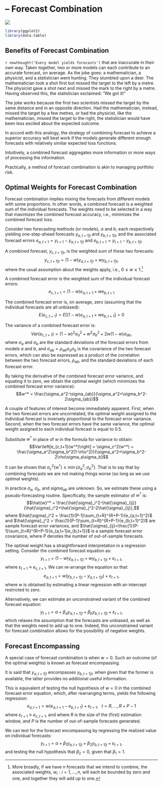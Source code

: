 # &ndash; Forecast Combination
![](art/combination.png)

```r
library(ggplot2)
library(data.table)
```

## Benefits of Forecast Combination

`r newthought('Every model yields forecasts')` that are inaccurate in their own way. Taken together, two or more models can each contribute to an accurate forecast, on average. As the joke goes: a mathematician, a physicist, and a statistician went hunting. They stumbled upon a deer. The mathematician took a shot first but missed the target to the left by a metre. The physicist gave a shot next and missed the mark to the right by a metre. Having observed this, the statistician exclaimed: “We got it!”

The joke works because the first two scientists missed the target by the same distance and in an opposite direction. Had the mathematician, instead, missed the target by a few metres, or had the physicist, like the mathematician, missed the target to the right, the statistician would have been less excited about the expected outcome. 

In accord with this analogy, the strategy of combining forecast to achieve a superior accuracy will best work if the models generate different enough forecasts with relatively similar expected loss functions. 

Intuitively, a combined forecast aggregates more information or more ways of processing the information. 

Practically, a method of forecast combination is akin to managing portfolio risk.


## Optimal Weights for Forecast Combination

Forecast combination implies mixing the forecasts from different models with some proportions. In other words, a combined forecast is a weighted sum of the individual forecasts. The weights need to be selected in a way that maximizes the combined forecast accuracy, i.e., minimizes the combined forecast loss. 

Consider two forecasting methods (or models), $a$ and $b$, each respectively yielding one-step-ahead forecasts $y_{a,t+1|t}$ and $y_{b,t+1|t}$, and the associated forecast errors $e_{a,t+1} = y_{t+1}-y_{a,t+1|t}$ and $e_{b,t+1} = y_{t+1}-y_{b,t+1|t}$.

A combined forecast, $y_{c,t+1|t}$, is the weighted sum of these two forecasts: $$y_{c,t+1|t} = (1-w)y_{a,t+1|t} + w y_{b,t+1|t},$$ where the usual assumption about the weights apply, i.e., $0 \leq w \leq 1$.^[More broadly, if we have $n$ forecasts that we intend to combine, the associated weights, $w_i:i=1,\ldots,n$, will each be bounded by zero and one, and together they will add up to one.]

A combined forecast error is the weighted sum of the individual forecast errors: $$e_{c,t+1} = (1-w)e_{a,t+1} + w e_{b,t+1}$$

The combined forecast error is, on average, zero (assuming that the individual forecasts are all unbiased): $$E\left(e_{c,t+1}\right) = E\left[(1-w)e_{a,t+1} + w e_{b,t+1}\right] = 0$$

The variance of a combined forecast error is: $$Var\left(e_{c,t+1}\right) = (1-w)^2 \sigma_a^2 + w^2  \sigma_b^2 + 2w(1-w)\sigma_{ab},$$ where $\sigma_a$ and $\sigma_b$ are the standard deviations of the forecast errors from models $a$ and $b$, and $\sigma_{ab}=\rho_{ab}\sigma_a\sigma_b$ is the covariance of the two forecast errors, which can also be expressed as a product of the correlation between the two forecast errors, $\rho_{ab}$, and the standard deviations of each forecast error.

By taking the derivative of the combined forecast error variance, and equating it to zero, we obtain the optimal weight (which minimizes the combined forecast error variance): $$w^* = \frac{\sigma_a^2-\sigma_{ab}}{\sigma_a^2+\sigma_b^2-2\sigma_{ab}}$$

A couple of features of interest become immediately apparent. First, when the two forecast errors are uncorrelated, the optimal weight assigned to the individual forecast is inversely proportional to the forecast error variance. Second, when the two forecast errors have the same variance, the optimal weight assigned to each individual forecast is equal to 0.5. 

Substitute $w^*$ in place of $w$ in the formula for variance to obtain: $$Var\left[e_{c,t+1}(w^*)\right] = \sigma_c^2(w^*) = \frac{\sigma_a^2\sigma_b^2(1-\rho^2)}{\sigma_a^2+\sigma_b^2-2\rho\sigma_a\sigma_b}$$

It can be shown that $\sigma_c^2(w^*) \leq \min\{\sigma_a^2,\sigma_b^2\}$. That is to say that by combining forecasts we are not making things worse (so long as we use *optimal* weights).

In practice $\sigma_a$, $\sigma_b$, and $sigma_{ab}$ are unknown. So, we estimate these using a pseudo-forecasting routine. Specifically, the sample estimator of $w^*$ is: $$\hat{w}^* = \frac{\hat{\sigma}_i^2-\hat{\sigma}_{ij}}{\hat{\sigma}_i^2+\hat{\sigma}_j^2-2\hat{\sigma}_{ij}},$$ where $\hat{\sigma}_i^2 = \frac{1}{P-1}\sum_{t=R}^{R+P-1}{e_{a,t+1}^2}$ and $\hat{\sigma}_j^2 = \frac{1}{P-1}\sum_{t=R}^{R+P-1}{e_{b,t+1}^2}$ are sample forecast error variances, and $\hat{\sigma}_{ij}=\frac{1}{P-1}\sum_{t=R}^{R+P-1}{e_{a,t+1}e_{b,t+1}}$ is a sample forecast error covariance, where $P$ denotes the number of out-of-sample forecasts. 

The optimal weight has a straightforward interpretation in a regression setting. Consider the combined forecast equation as: $$y_{t+1} = (1-w)y_{a,t+1|t} + w y_{b,t+1|t} + \varepsilon_{t+1},$$ where $\varepsilon_{t+1}\equiv e_{c,t+1}$. We can re-arrange the equation so that: $$e_{a,t+1} = w (y_{b,t+1|t}-y_{a,t+1|t}) + \varepsilon_{t+1},$$ where $w$ is obtained by estimating a linear regression with an intercept restricted to zero.

Alternatively, we can estimate an unconstrained variant of the combined forecast equation: $$y_{t+1} = \alpha+\beta_a y_{a,t+1|t} + \beta_b y_{b,t+1|t} + \varepsilon_{t+1},$$ which relaxes the assumption that the forecasts are unbiased, as well as that the weights need to add up to one. Indeed, this unconstrained variant for forecast combination allows for the possibility of negative weights.


## Forecast Encompassing

A special case of forecast combination is when $w=0$. Such an outcome (of the optimal weights) is known as forecast encompassing.

It is said that $y_{a,t+1|t}$ encompasses $y_{b,t+1|t}$, when given that the former is available, the latter provides no additional useful information.

This is equivalent of testing the null hypothesis of $w=0$ in the combined forecast error equation, which, after rearranging terms, yields the following regression: $$e_{a,t+1} = w\left(e_{a,t+1}-e_{b,t+1}\right)+\varepsilon_{t+1},\;~~t=R,\ldots,R+P-1$$ where $\varepsilon_{t+1}\equiv e_{c,t+1}$, and where $R$ is the size of the (first) estimation window, and $P$ is the number of out-of-sample forecasts generated.

We can test for the forecast encompassing by regressing the realized value on individual forecasts: $$y_{t+1} = \alpha + \beta_1 y_{a,t+1|t} + \beta_2 y_{b,t+1|t} + \varepsilon_{t+1},$$ and testing the null hypothesis that $\beta_2=0$, given that $\beta_1=1$. 
